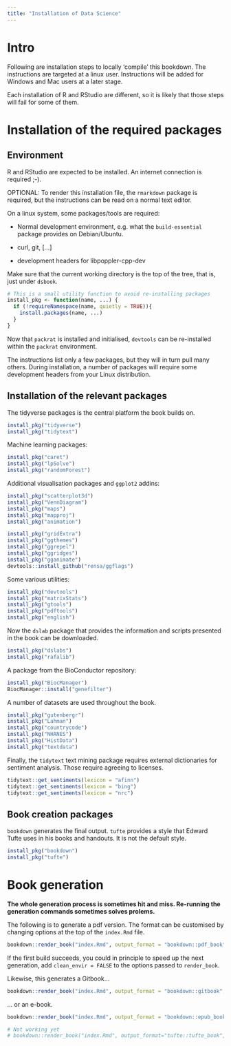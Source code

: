 ```yaml
---
title: "Installation of Data Science"
---
```


# Intro

Following are installation steps to locally 'compile' this bookdown. The instructions are targeted at a linux user. Instructions will be added for Windows and Mac users at a later stage.

Each installation of R and RStudio are different, so it is likely that those steps will fail for some of them.

# Installation of the required packages

## Environment

R and RStudio are expected to be installed. An internet connection is required ;-). 

OPTIONAL: To render this installation file, the `rmarkdown` package is required, but the instructions can be read on a normal text editor. 

On a linux system, some packages/tools are required:

- Normal development environment, e.g. what the `build-essential` package provides on Debian/Ubuntu.

- curl, git, [...]

- development headers for libpoppler-cpp-dev

Make sure that the current working directory is the top of the tree, that is, just under `dsbook`. 

```r
# This is a small utility function to avoid re-installing packages
install_pkg <- function(name, ...) {
  if (!requireNamespace(name, quietly = TRUE)){
    install.packages(name, ...)
  }
}
```

Now that `packrat` is installed and initialised, `devtools` can be re-installed within the `packrat` environment.

The instructions list only a few packages, but they will in turn pull many others. During installation, a number of packages will require some development headers from your Linux distribution. 

## Installation of the relevant packages

The tidyverse packages is the central platform the book builds on.

```r
install_pkg("tidyverse")
install_pkg("tidytext")
```

Machine learning packages:

```r
install_pkg("caret")
install_pkg("lpSolve")
install_pkg("randomForest")
```

Additional visualisation packages and `ggplot2` addins:

```r
install_pkg("scatterplot3d")
install_pkg("VennDiagram")
install_pkg("maps")
install_pkg("mapproj")
install_pkg("animation")

install_pkg("gridExtra")
install_pkg("ggthemes")
install_pkg("ggrepel")
install_pkg("ggridges")
install_pkg("gganimate")
devtools::install_github("rensa/ggflags")
```

Some various utilities:

```r
install_pkg("devtools")
install_pkg("matrixStats")
install_pkg("gtools")
install_pkg("pdftools")
install_pkg("english")
```

Now the `dslab` package that provides the information and scripts presented in the book can be downloaded.

```r
install_pkg("dslabs")
install_pkg("rafalib")
```

A package from the BioConductor repository:

```r
install_pkg("BiocManager")
BiocManager::install("genefilter")
```

A number of datasets are used throughout the book.

```r
install_pkg("gutenbergr")
install_pkg("Lahman")
install_pkg("countrycode")
install_pkg("NHANES")
install_pkg("HistData")
install_pkg("textdata")
```

Finally, the `tidytext` text mining package requires external dictionaries for sentiment analysis. Those require agreeing to licenses.

```r
tidytext::get_sentiments(lexicon = "afinn")
tidytext::get_sentiments(lexicon = "bing")
tidytext::get_sentiments(lexicon = "nrc")
```

## Book creation packages

`bookdown` generates the final output. `tufte` provides a style that Edward Tufte uses in his books and handouts. It is not the default style.

```r
install_pkg("bookdown")
install_pkg("tufte")
```

# Book generation

**The whole generation process is sometimes hit and miss. Re-running the generation commands sometimes solves prolems.**

The following is to generate a pdf version. The format can be customised by changing options at the top of the `index.Rmd` file.

```r
bookdown::render_book("index.Rmd", output_format = "bookdown::pdf_book")
```

If the first build succeeds, you could in principle to speed up the next generation, add `clean_envir = FALSE` to the options passed to `render_book`. 

Likewise, this generates a Gitbook...

```r
bookdown::render_book("index.Rmd", output_format = "bookdown::gitbook", clean_envir=FALSE)
```

... or an e-book.

```r
bookdown::render_book("index.Rmd", output_format = "bookdown::epub_book", clean_envir=FALSE)
```

```r
# Not working yet
# bookdown::render_book("index.Rmd", output_format="tufte::tufte_book", clean_envir=FALSE)
```



